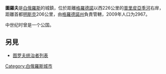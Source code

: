 '''圖羅夫'''是[[白俄羅斯|白俄羅斯]]的城鎮，位於距離[[格羅德諾|格羅德諾]]以西226公里的[[普里皮亞季河|普里皮亞季河]]右岸，距離首都[[明斯克|明斯克]]206公里，由[[格羅德諾州|格羅德諾州]]負責管轄，2009年人口为2967。

中世纪时曾是一个公国。
==另見==
*[[图罗夫统治者列表|图罗夫统治者列表]]

{{Coord|52.07|27.74|display=title}}

{{Gomel Region}}

[[Category:白俄羅斯城市|Category:白俄羅斯城市]]

{{Belarus-geo-stub}}